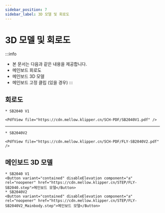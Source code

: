 ```yaml
---
sidebar_position: 7
sidebar_label: 3D 모델 및 회로도
---
```


# 3D 모델 및 회로도

:::info
* 본 문서는 다음과 같은 내용을 제공합니다.
* 메인보드 회로도
* 메인보드 3D 모델
* 메인보드 고정 클립 (있을 경우)
:::

## 회로도
    * SB2040 V1

    <PdfView file="https://cdn.mellow.klipper.cn/SCH-PDF/SB2040V1.pdf" />

----

    * SB2040V2

    <PdfView file="https://cdn.mellow.klipper.cn/SCH-PDF/FLY-SB2040V2.pdf" />


## 메인보드 3D 모델
    * SB2040 V1
    <Button variant="contained" disableElevation component="a" rel="noopener" href="https://cdn.mellow.klipper.cn/STEP/FLY-SB2040.step">메인보드 모델</Button>
    * SB2040V2
    <Button variant="contained" disableElevation component="a" rel="noopener" href="https://cdn.mellow.klipper.cn/STEP/FLY-SB2040V2_Mainbody.step">메인보드 모델</Button>
